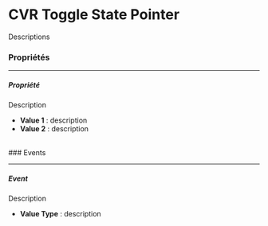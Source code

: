 # CVR Toggle State Pointer

Descriptions

### Propriétés
<hr />

##### Propriété

Description

* **Value 1** : description
* **Value 2** : description

<br />
### Events
<hr />

##### Event

Description

* **Value Type** : description
